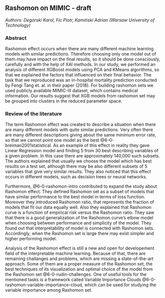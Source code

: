 ## Rashomon on MIMIC - draft
*Authors: Degórski Karol, Fic Piotr, Kamiński Adrian (Warsaw University of Technology)*

### Abstract
Rashomon effect occurs when there are many different machine learning models with similar predictions. Therefore choosing only one model out of them may have impact on the final results, so it should be done consciously, carefully and with the help of XAI methods. In our study, we performed an analysis of different XGBoost models using PCA and KMeans algorithms, so that we explained the factors that influenced on their final behavior. The task that we reproduced was an in-hospital mortality prediction conducted by Fengi Tang et. al. in their paper (2018). For building rashomon sets we used publicly available MIMIC-III dataset, which contains medical information. Our results suggest that XGB models from rashomon set may be grouped into clusters in the reduced parameter space. 

### Review of the literature
The term Rashomon effect was created to describe a situation when there are many different models with quite similar predictions. Very often there are many different descriptions giving about the same minimum error rate, so that we cannot point one model as the best @6-0-breiman2001statistical. As an example of this effect in reality they gave Linear Regression model and finding 5 from 30 best describing variables of a given problem. In this case there are approximately 140,000 such subsets. The authors explained that usually we choose the model which has best results on a test set, although there may be also different subsets of 5 variables that give very similar results. They also noticed that this effect occurs in different models, such as decision trees or neural networks.  

Furthermore, @6-0-rashomon-intro contributed to expand the study about Rashomon effect. They defined Rashomon set as a subset of models that have similar performance to the best model in terms of loss function. Moreover they introduced Rashomon ratio, that represents the fraction of models that fit our data equally well. Also they explained that Rashomon curve is a function of empirical risk versus the Rashomon ratio. They saw that there is a good generalization of the Rashomon curve’s elbow model when choosing between performance and simplicity of the model. They found out that interpretability of model is connected with Rashomon sets. Accordingly, when the Rashomon set is large there may exist simpler and higher performing model.  

Analysis of the Rashomon effect is still a new and open for developement field of the interpretable machine learning. Because of that, there are remaining challanges and problems, which are missing a state-of-the-art approach. Some of them are a proper measure of the Rashomon set, the best techniques of its visualization and optimal choice of the model from the Rashomon set @6-0-rudin-challenges. One of useful tools for the mentioned tasks is a framework called Variable Importance Clouds @6-0-rashomon-variable-importance-cloud, which can be used for studying the variable importance among Rashomon set.
